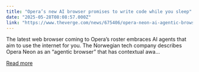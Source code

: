 ```yaml
---
title: "Opera’s new AI browser promises to write code while you sleep"
date: "2025-05-28T08:08:57.000Z"
link: "https://www.theverge.com/news/675406/opera-neon-ai-agentic-browser-chat-do-make-launch-release-date"
---
```


The latest web browser coming to Opera’s roster embraces AI agents that aim to use the internet for you. The Norwegian tech company describes Opera Neon as an “agentic browser” that has contextual awa...

[Read more](https://www.theverge.com/news/675406/opera-neon-ai-agentic-browser-chat-do-make-launch-release-date)
